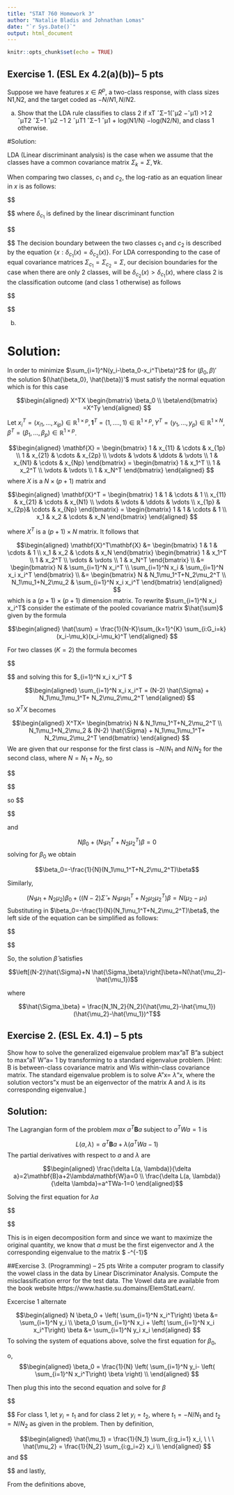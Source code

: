 ```yaml
---
title: "STAT 760 Homework 3"
author: "Natalie Bladis and Johnathan Lomas"
date: "`r Sys.Date()`"
output: html_document
---
```


```r
knitr::opts_chunk$set(echo = TRUE)
```

## Exercise 1. (ESL Ex 4.2(a)(b))– 5 pts
Suppose we have features $x \in R^p$, a two-class response, with class sizes N1,N2, and the target coded as $−N/N1,N/N2$.

(a) Show that the LDA rule classifies to class 2 if xT ˆΣ−1(ˆμ2 −ˆμ1) >1 2 ˆμT2 ˆΣ−1 ˆμ2 −1 2 ˆμT1 ˆΣ−1 ˆμ1 + log(N1/N) −log(N2/N), and class 1 otherwise.

#Solution:

LDA (Linear discriminant analysis) is the case when we assume that the classes have a common covariance matrix $\Sigma_k=\Sigma, \forall k$. 

When comparing two classes, $c_1$ and $c_2$, the log-ratio as an equation linear in $x$ is as follows:

$$\begin{aligned}
log\frac{Pr(G=c_1|X=x)}{Pr(G=c_2|X=x)}=log\frac{f_{c_1}(x;\mu_{c_1},\Sigma_{c_1})}{f_{c_2}(x;\mu_{c_2},\Sigma_{c_2})} +log \frac{\pi_{c_1}}{\pi_{c_2}}=\delta_{c_1}(x)-\delta_{c_2}(x)

\end{aligned}
$$
where $\delta_{c_1}$ is defined by the linear discriminant function

$$\begin{aligned}
\delta_{c_1}& = -\frac{p}{2} \log(2\pi)-\frac{1}{2} \log|\Sigma_{c_1}|-\frac{1}{2}(x-\mu_k)^T\Sigma_{c_1}^T(x-\mu_{c_1})+ \log\pi_{c_1} \\

&= -\frac{p}{2} \log(2\pi)-\frac{1}{2}log|\Sigma_{c_1}|-\frac{1}{2} (x^T \Sigma_{c_1}^{-1}x-x^T \Sigma_{c_1}^{-1}\mu_{c_1} - \mu_{c_1}^T\Sigma_{c_1}^{-1} x+ \mu_{c_1}^T\Sigma_{c_1}^{-1} \mu_{c_1} ) + \log \pi_{c_1} \\

&= -\frac{p}{2}log(2\pi)-\frac{1}{2}log|\Sigma_{c_1}|-\frac{1}{2} (x^T \Sigma_{c_1}^{-1}x- 2x^T \Sigma_{c_1}^{-1}\mu_{c_1} + \mu_{c_1}^T\Sigma_{c_1}^{-1} \mu_{c_1} ) + \log \pi_{c_1}  \\

&= -\frac{p}{2}log(2\pi)-\frac{1}{2}log|\Sigma_{c_1}|-\frac{1}{2} (x^T \Sigma_{c_1}^{-1}x- 2x^T \Sigma_{c_1}^{-1}\mu_{c_1} + \mu_{c_1}^T\Sigma_{c_1}^{-1} \mu_{c_1} ) + \log \left( \frac{N_{c_1}}{N} \right)
\end{aligned}
$$
The decision boundary between the two classes $c_1$ and $c_2$ is described by the equation $\{ x: \delta_{c_1}(x) = \delta_{c_2}(x) \}$. For LDA corresponding to the case of equal covariance matrices $\Sigma_{c_1} =\Sigma_{c_2} = \Sigma$, our decision boundaries for the case when there are only 2 classes, will be $\delta_{c_2}(x)>\delta_{c_1}(x)$, where class 2 is the classification outcome (and class 1 otherwise) as follows

$$\begin{aligned}
\delta_{c_2}(x)&>\delta_{c_1}(x) \\

-\frac{p}{2}log(2\pi)-\frac{1}{2}log|\Sigma_{c_2}|-\frac{1}{2} (x^T \Sigma_{c_2}^{-1}x- 2x^T \Sigma_{c_2}^{-1}\mu_{c_2} + \mu_{c_2}^T\Sigma_{c_2}^{-1} \mu_{c_2} ) + \log \left( \frac{N_{c_2}}{N} \right) &> -\frac{p}{2}log(2\pi)-\frac{1}{2}log|\Sigma_{c_1}|-\frac{1}{2} (x^T \Sigma_{c_1}^{-1}x- 2x^T \Sigma_{c_1}^{-1}\mu_{c_1} + \mu_{c_1}^T\Sigma_{c_1}^{-1} \mu_{c_1} ) + \log \left( \frac{N_{c_1}}{N} \right) \\

-\frac{1}{2}log|\Sigma|-\frac{1}{2} (x^T \Sigma^{-1}x- 2x^T \Sigma^{-1}\mu_{c_2} + \mu_{c_2}^T\Sigma^{-1} \mu_{c_2} ) + \log \left( \frac{N_{c_2}}{N} \right) &> -\frac{1}{2}log|\Sigma|-\frac{1}{2} (x^T \Sigma^{-1}x- 2x^T \Sigma^{-1}\mu_{c_1} + \mu_{c_1}^T\Sigma^{-1} \mu_{c_1} ) + \log \left( \frac{N_{c_1}}{N} \right) \\

-\frac{1}{2} x^T \Sigma^{-1}x + x^T \Sigma^{-1}\mu_{c_2} -\frac{1}{2}\mu_{c_2}^T\Sigma^{-1} \mu_{c_2}  + \log \left( \frac{N_{c_2}}{N} \right) &> -\frac{1}{2} x^T \Sigma^{-1}x + x^T \Sigma^{-1}\mu_{c_1} -\frac{1}{2} \mu_{c_1}^T\Sigma^{-1} \mu_{c_1}  + \log \left( \frac{N_{c_1}}{N} \right) \\

x^T \Sigma^{-1}\mu_{c_2} -\frac{1}{2}\mu_{c_2}^T\Sigma^{-1} \mu_{c_2}  + \log \left( \frac{N_{c_2}}{N} \right) &>  + x^T \Sigma^{-1}\mu_{c_1} -\frac{1}{2} \mu_{c_1}^T\Sigma^{-1} \mu_{c_1}  + \log \left( \frac{N_{c_1}}{N} \right) \\

\end{aligned}
$$



(b)

# Solution:
In order to minimize $\sum_{i=1}^N(y_i-\beta_0-x_i^T\beta)^2$ for $(\beta_0,\beta)'$ the solution $(\hat{\beta_0}, \hat{\beta})'$ must satisfy the normal equation which is for this case 

$$\begin{aligned}
X^TX \begin{bmatrix} \beta_0 \\ \beta\end{bmatrix} =X^Ty
\end{aligned}
$$


Let $x_i^T=(x_{i1}, ..., x_{ip}) \in \mathbb{R}^{1 \times p}, \mathbf{1}^T=(1,....,1) \in \mathbb{R}^{1 \times p}, Y^T=(y_1, ..., y_p) \in \mathbb{R}^{1 \times N}, \beta^T = (\beta_1, ..., \beta_p) \in \mathbb{R}^{1 \times p}$. 

$$\begin{aligned}
\mathbf{X} = \begin{bmatrix} 1 & x_{11} & \cdots  & x_{1p} \\ 1 & x_{21} & \cdots  & x_{2p} \\ \vdots  & \vdots  & \ddots  & \vdots  \\ 1 & x_{N1} & \cdots  & x_{Np} \end{bmatrix} = \begin{bmatrix} 1 & x_1^T \\ 1 & x_2^T \\ \vdots  & \vdots \\ 1 & x_N^T  \end{bmatrix}
\end{aligned}
$$
where $X$ is a $N \times (p+1)$ matrix and 

$$\begin{aligned}
\mathbf{X}^T = \begin{bmatrix}
1 & 1 & \cdots  & 1 \\
x_{11} & x_{21} & \cdots  & x_{N1} \\
 \vdots & \vdots  & \ddots  & \vdots  \\
x_{1p} &  x_{2p}& \cdots  & x_{Np}
\end{bmatrix}
= \begin{bmatrix}
1 & 1 & \cdots  & 1  \\
x_1 & x_2 & \cdots & x_N
\end{bmatrix} 
\end{aligned}
$$

where $X^T$ is a $(p+1) \times N$ matrix. It follows that 

$$\begin{aligned}
\mathbf{X}^T\mathbf{X} &= \begin{bmatrix}
1 & 1 & \cdots  & 1  \\
x_1 & x_2 & \cdots & x_N
\end{bmatrix} \begin{bmatrix} 1 & x_1^T \\ 1 & x_2^T \\ \vdots  & \vdots \\ 1 & x_N^T  \end{bmatrix} \\ 
&=
\begin{bmatrix}
N & \sum_{i=1}^N x_i^T \\
\sum_{i=1}^N x_i  & \sum_{i=1}^N x_i x_i^T 
\end{bmatrix} \\
&=
\begin{bmatrix}
N & N_1\mu_1^T+N_2\mu_2^T \\
N_1\mu_1+N_2\mu_2  & \sum_{i=1}^N x_i x_i^T 
\end{bmatrix}
\end{aligned}
$$
which is a $(p+1)\times(p+1)$ dimension matrix. To rewrite $\sum_{i=1}^N x_i x_i^T$ consider the estimate of the pooled covariance matrix $\hat{\sum}$ given by the formula

$$\begin{aligned}
\hat{\sum} = \frac{1}{N-K}\sum_{k=1}^{K} \sum_{i:G_i=k} (x_i-\mu_k)(x_i-\mu_k)^T
\end{aligned}
$$



For two classes ($K=2$) the formula becomes 

$$\begin{aligned}
\hat{\Sigma} &= \frac{1}{N-2} \left( \sum_{i:g_i=1} (x_i-\mu_1)(x_i-\mu_1)^T +  \sum_{i:g_i=2} (x_i-\mu_2)(x_i-\mu_2)^T \right) \\

&= \frac{1}{N-2} \left( \sum_{i:g_i=1} x_i x_i^T - N_1\mu_1\mu_1^T + \sum_{i:g_i=2}  x_i x_i^T - N_2\mu_2\mu_2^T  \right) \\
\end{aligned}
$$
and solving this for $\sum_{i=1}^N x_i x_i^T $

$$\begin{aligned}
\sum_{i=1}^N x_i x_i^T = (N-2) \hat{\Sigma} + N_1\mu_1\mu_1^T+ N_2\mu_2\mu_2^T 
\end{aligned}
$$
so $X^TX$ becomes 

$$\begin{aligned}
X^TX= \begin{bmatrix}
N & N_1\mu_1^T+N_2\mu_2^T \\
N_1\mu_1+N_2\mu_2  & (N-2) \hat{\Sigma} + N_1\mu_1\mu_1^T+ N_2\mu_2\mu_2^T
\end{bmatrix}
\end{aligned}
$$
We are given that our response for the first class is $-N/N_1$ and $N/N_2$ for the second class, where $N=N_1 + N_2$, so

$$\begin{aligned}
X^Ty &= \begin{bmatrix}
1 & 1 & \cdots  & 1  \\
x_1 & x_2 & \cdots & x_N
\end{bmatrix} \begin{bmatrix}
\frac{-N}{N_1} & \frac{-N}{N_1}  \\
\vdots & \vdots \\
\frac{-N}{N_1} & \frac{-N}{N_1}  
\end{bmatrix} \\
&= \begin{bmatrix} 
-N_1 \frac{N}{N_1}+N_2\frac{N}{N_2} \\ \sum_{i-1}^{N_1}x_i(-\frac{N}{N_1}+\sum_{N_1+1}^{N}x_i(\frac{N}{N_2})
\end{bmatrix} \\
&= \begin{bmatrix}0 \\ -N\mu_1+N\mu_2 \end{bmatrix}

\end{aligned}
$$

so 
$$\begin{aligned}
X^TX \begin{bmatrix} \beta_0 \\ \beta\end{bmatrix} &= X^Ty \\
\begin{bmatrix}
N & N_1\mu_1^T+N_2\mu_2^T \\
N_1\mu_1+N_2\mu_2  & (N-2) \hat{\Sigma} + N_1\mu_1\mu_1^T+ N_2\mu_2\mu_2^T
\end{bmatrix} \begin{bmatrix} \beta_0 \\ \beta\end{bmatrix} &= \begin{bmatrix}0 \\ -N\mu_1+N\mu_2 \end{bmatrix}

\end{aligned}
$$

and 

$$ N \beta_0+(N_1\mu_1^T+N_2\mu_2^T)\beta =0$$
solving for $\beta_0$ we obtain

$$\beta_0=-\frac{1}{N}(N_1\mu_1^T+N_2\mu_2^T)\beta$$

Similarly, 

$$(N_1\mu_1 + N_2\mu_2)\beta_0+((N-2)\hat{\Sigma} + N_1\mu_1 \mu_1^T+N_2\mu_2\mu_2^T)\beta = N(\mu_2-\mu_1)$$
Substituting in $\beta_0=-\frac{1}{N}(N_1\mu_1^T+N_2\mu_2^T)\beta$, the left side of the equation can be simplified as follows:

$$\begin{aligned}
(N_1\mu_1 + N_2\mu_2)(-\frac{1}{N}(N_1\mu_1^T+N_2\mu_2^T)\beta)+((N-2)\hat{\Sigma} + N_1\mu_1 \mu_1^T+N_2\mu_2\mu_2^T)\beta &= \\ 

((N-2)\hat{\Sigma} - \frac{N_1^2}{N}\mu_1\mu_1^T - \frac{2N_1N_2}{N}\mu_1\mu_2^T-\frac{N_2^2}{N}\mu_2\mu_2^T+N_1\mu_1\mu_1^T+ N_2\mu_2\mu_2^T)\beta &= \\

((N-2)\hat{\Sigma} +(- \frac{N_1^2}{N} +N_1)\mu_1\mu_1^T - \frac{2N_1N_2}{N}\mu_1\mu_2^T+(-\frac{N_2^2}{N}+N_2)\mu_2\mu_2^T)\beta &= \\

((N-2)\hat{\Sigma}+\frac{N_1N_2}{N}\mu_1\mu_1^T-\frac{2N_1N_2}{N}\mu_1\mu_2^T+\frac{N_2N_1}{N}\mu_2\mu_2^T)\beta &= \\

((N-2)\hat{\Sigma}+\frac{N_1N_2}{N}(\mu_1\mu_1^T-2\mu_1\mu_2^T+\mu_2\mu_2^T))\beta &= \\

((N-2)\hat{\Sigma}+\frac{N_1N_2}{N}(\mu_1-\mu_2)(\mu_1-\mu_2)^T)\beta &= \\

((N-2)\hat{\Sigma}+\frac{N_1N_2}{N}(\mu_2-\mu_1)(\mu_2-\mu_1)^T)\beta 


\end{aligned}
$$


So, the solution $\hat{\beta}$ satisfies

$$\left[(N-2)\hat{\Sigma}+N \hat{\Sigma_\beta}\right]\beta=N(\hat{\mu_2}-\hat{\mu_1})$$

where 

$$\hat{\Sigma_\beta} = \frac{N_1N_2}{N_2}(\hat{\mu_2}-\hat{\mu_1})(\hat{\mu_2}-\hat{\mu_1})^T$$


## Exercise 2. (ESL Ex. 4.1) – 5 pts
Show how to solve the generalized eigenvalue problem max"aT B"a subject to max"aT W"a= 1 by transforming to a standard eigenvalue problem.
[Hint: B is between-class covariance matrix and Wis within-class covariance matrix. The standard eigenvalue problem is to solve A"x= $\lambda$"x, where the solution vectors "x must be an eigenvector of the matrix A and $\lambda$ is its corresponding eigenvalue.]


## Solution:
The Lagrangian form of the problem $max \  a^T\mathbf{B}a$ subject to $a^TWa=1$ is 

$$L(a, \lambda) = a^T\mathbf{B}a+\lambda(a^TWa-1)$$
The partial derivatives with respect to $a$ and $\lambda$ are

$$\begin{aligned}
\frac{\delta L(a, \lambda)}{\delta a}=2\mathbf{B}a+2\lambda\mathbf{W}a=0 \\
\frac{\delta L(a, \lambda)}{\delta \lambda}=a^TWa-1=0
\end{aligned}$$

Solving the first equation for $\lambda a$

$$\begin{aligned}
2\mathbf{B}a+2\lambda\mathbf{W}a=0 \\
\lambda\mathbf{W}a= - \mathbf{B}a \\
\lambda a= - \mathbf{W}^{-1}\mathbf{B}a \\

\end{aligned}$$

This is in eigen decomposition form and since we want to maximize the original quantity, we know that  $a$ must be the first eigenvector and $\lambda$ the corresponding eigenvalue to the matrix $ -\mathbf{W}^{-1}\mathbf{B}$

##Exercise 3. (Programming) – 25 pts
Write a computer program to classify the vowel class in the data by Linear Discriminator Analysis. Compute the misclassification error for the test data. The Vowel data are available from the book website https://www.hastie.su.domains/ElemStatLearn/.








 Excercise 1 alternate
 
 

$$\begin{aligned}
N \beta_0 + \left(  \sum_{i=1}^N x_i^T\right) \beta &= \sum_{i=1}^N y_i \\
 \beta_0 \sum_{i=1}^N x_i + \left(  \sum_{i=1}^N x_i x_i^T\right) \beta &= \sum_{i=1}^N y_i x_i
\end{aligned}
$$
To solving the system of equations above, solve the first equation for $\beta_0$,

o,
$$\begin{aligned}
\beta_0 = \frac{1}{N} \left( \sum_{i=1}^N y_i- \left( \sum_{i=1}^N x_i^T\right) \beta \right) \\
\end{aligned}
$$

Then plug this into the second equation and solve for $\beta$

$$\begin{aligned}
( \frac{1}{N} \left( \sum_{i=1}^N y_i- \left( \sum_{i=1}^N x_i^T\right) \beta \right) ) \sum_{i=1}^N x_i + \left(  \sum_{i=1}^N x_i x_i^T\right) \beta &= \sum_{i=1}^N y_i x_i \\

 \left( \frac{1}{N} \sum_{i=1}^N y_i- \frac{1}{N}\left( \sum_{i=1}^N x_i^T\right) \beta \right)  \sum_{i=1}^N x_i + \left(  \sum_{i=1}^N x_i x_i^T\right) \beta &= \sum_{i=1}^N y_i x_i \\
 
 \frac{1}{N} \sum_{i=1}^N y_i \sum_{i=1}^N x_i- \frac{1}{N}\left( \sum_{i=1}^N x_i^T\right) \beta  \sum_{i=1}^N x_i + \left(  \sum_{i=1}^N x_i x_i^T\right) \beta &= \sum_{i=1}^N y_i x_i \\
 
\left[ \sum_{i=1}^N x_i x_i^T - \frac{1}{N} \left(  \sum_{i=1}^N x_i \right) \left( \sum_{i=1}^N x_i^T\right) \right] \beta &= \sum_{i=1}^N y_i x_i  -  \frac{1}{N} \sum_{i=1}^N y_i \sum_{i=1}^N x_i\\
  
\end{aligned}
$$
For class 1, let $y_i=t_1$ and for class 2 let $y_i=t_2$, where $t_1=-N/N_1$ and $t_2=N/N_2$ as given in the problem. Then by definition,

$$\begin{aligned}
\hat{\mu_1} = \frac{1}{N_1} \sum_{i:g_i=1} x_i, \ \ \ \hat{\mu_2} = \frac{1}{N_2} \sum_{i:g_i=2} x_i \\
\end{aligned}
$$
and 
$$\begin{aligned}
\sum_{i=1}^N x_i = {N_1}\hat{\mu_1}+{N_2}\hat{\mu_2}, \ \ \  \sum_{i=1}^N x_i^T = {N_1}\hat{\mu_1}^T+{N_2}\hat{\mu_2}^T \\


\sum_{i=1}^N y_i = {N_1}t_1+{N_2}t_2, \ \ \  \sum_{i=1}^N y_i x_i = t_2{N_1}\hat{\mu_1}+t_2{N_2}\hat{\mu_2} \\
\end{aligned}
$$
and lastly,

From the definitions above, 